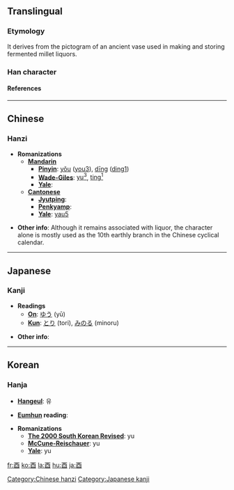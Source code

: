 {{see|丣}}

==Translingual==
===Etymology===
It derives from the pictogram of an ancient vase used in making and storing fermented millet liquors.
===Han character===
{{Han char|rn=164|rad=酉|as=00|sn=7|so=|four=1060<sub>0</sub>|canj=一金田一 (MCWM)|cmean= the [[tenth]] sign (rooster) of the [[Wikipedia:Chinese zodiac|Chinese zodiac]];  a [[wine]] [[vessel]];  [[radical]] 164 [[Wiktionary:Chinese radical index 酉|酉]]}}
====References====
{{Han ref|kx=1280.020|dkj=39763|dj=1778.360|hdz=63572.010|uh=9149|ud=37193|bh=A8BB|bd=43195}}
----

==Chinese==
===Hanzi===


* '''Romanizations'''
** '''[[Mandarin]]'''
*** '''[[Pinyin]]''': [[yǒu]] ([[you3]]), [[dīng]] ([[ding1]])
*** '''[[Wade-Giles]]''': [[yu3|yu<sup>3</sup>]], [[ting1|ting<sup>1</sup>]]
*** '''[[Yale]]''': 
** '''[[Cantonese]]'''
*** '''[[Jyutping]]''':
*** '''[[Penkyamp]]''': 
*** '''[[Yale]]''': [[yau5]]

* '''Other info''': Although it remains associated with liquor, the character alone is mostly used as the 10th earthly branch in the Chinese cyclical calendar.
----

==Japanese==
===Kanji===


* '''Readings'''
** '''[[On]]''': [[ゆう]] (yū)
** '''[[Kun]]''': [[とり]] (tori), [[みのる]] (minoru)

* '''Other info''':  
----

==Korean==
===Hanja===

* '''[[Hangeul]]''': 유

* '''[[Eumhun]] reading''': 

* '''Romanizations'''
** '''[[The 2000 South Korean Revised Romanization|The 2000 South Korean Revised]]''': yu
** '''[[McCune-Reischauer]]''': yu
** '''[[Yale]]''': yu


[[Category:Chinese hanzi]]
[[Category:Japanese kanji]]

[[fr:酉]]
[[ko:酉]]
[[la:酉]]
[[hu:酉]]
[[ja:酉]]